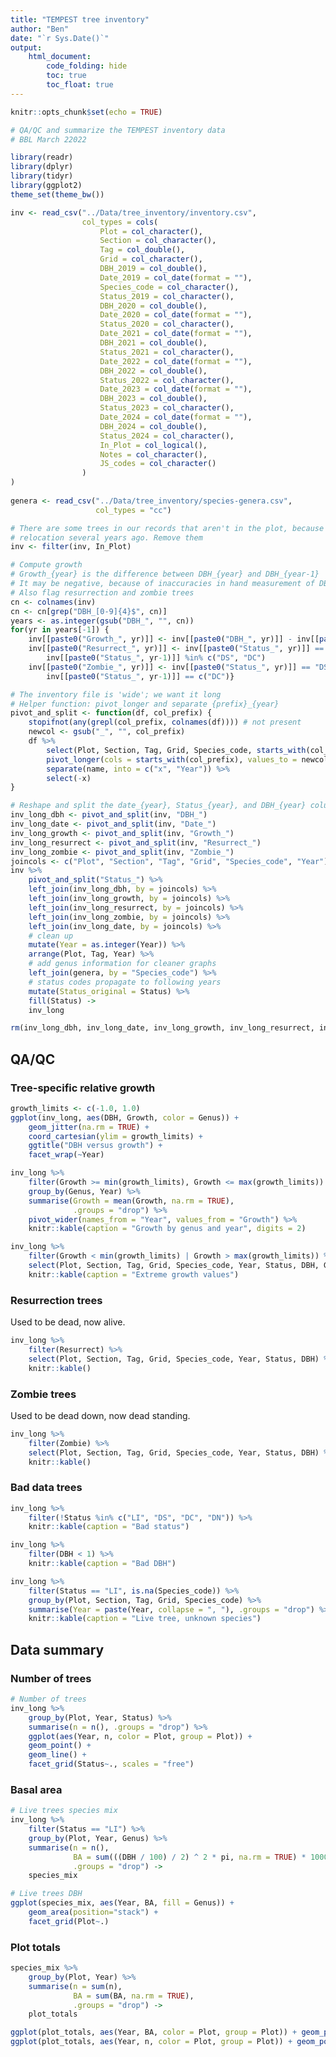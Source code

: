```yaml
---
title: "TEMPEST tree inventory"
author: "Ben"
date: "`r Sys.Date()`"
output:
    html_document:
        code_folding: hide
        toc: true
        toc_float: true
---
```


```r
knitr::opts_chunk$set(echo = TRUE)

# QA/QC and summarize the TEMPEST inventory data
# BBL March 22022

library(readr)
library(dplyr)
library(tidyr)
library(ggplot2)
theme_set(theme_bw())
```

```r
inv <- read_csv("../Data/tree_inventory/inventory.csv",
                col_types = cols(
                    Plot = col_character(),
                    Section = col_character(),
                    Tag = col_double(),
                    Grid = col_character(),
                    DBH_2019 = col_double(),
                    Date_2019 = col_date(format = ""),
                    Species_code = col_character(),
                    Status_2019 = col_character(),
                    DBH_2020 = col_double(),
                    Date_2020 = col_date(format = ""),
                    Status_2020 = col_character(),
                    Date_2021 = col_date(format = ""),
                    DBH_2021 = col_double(),
                    Status_2021 = col_character(),
                    Date_2022 = col_date(format = ""),
                    DBH_2022 = col_double(),
                    Status_2022 = col_character(),
                    Date_2023 = col_date(format = ""),
                    DBH_2023 = col_double(),
                    Status_2023 = col_character(),
                    Date_2024 = col_date(format = ""),
                    DBH_2024 = col_double(),
                    Status_2024 = col_character(),
                    In_Plot = col_logical(),
                    Notes = col_character(),
                    JS_codes = col_character()
                )
)
                
genera <- read_csv("../Data/tree_inventory/species-genera.csv", 
                   col_types = "cc")

# There are some trees in our records that aren't in the plot, because of plot
# relocation several years ago. Remove them
inv <- filter(inv, In_Plot)

# Compute growth
# Growth_{year} is the difference between DBH_{year} and DBH_{year-1}
# It may be negative, because of inaccuracies in hand measurement of DBH
# Also flag resurrection and zombie trees
cn <- colnames(inv)
cn <- cn[grep("DBH_[0-9]{4}$", cn)]
years <- as.integer(gsub("DBH_", "", cn))
for(yr in years[-1]) {
    inv[[paste0("Growth_", yr)]] <- inv[[paste0("DBH_", yr)]] - inv[[paste0("DBH_", yr-1)]]
    inv[[paste0("Resurrect_", yr)]] <- inv[[paste0("Status_", yr)]] == "LI" &
        inv[[paste0("Status_", yr-1)]] %in% c("DS", "DC")
    inv[[paste0("Zombie_", yr)]] <- inv[[paste0("Status_", yr)]] == "DS" &
        inv[[paste0("Status_", yr-1)]] == c("DC")}

# The inventory file is 'wide'; we want it long
# Helper function: pivot_longer and separate {prefix}_{year}
pivot_and_split <- function(df, col_prefix) {
    stopifnot(any(grepl(col_prefix, colnames(df)))) # not present
    newcol <- gsub("_", "", col_prefix)
    df %>%
        select(Plot, Section, Tag, Grid, Species_code, starts_with(col_prefix)) %>%
        pivot_longer(cols = starts_with(col_prefix), values_to = newcol) %>%
        separate(name, into = c("x", "Year")) %>%
        select(-x)
}

# Reshape and split the date_{year}, Status_{year}, and DBH_{year} columns
inv_long_dbh <- pivot_and_split(inv, "DBH_")
inv_long_date <- pivot_and_split(inv, "Date_")
inv_long_growth <- pivot_and_split(inv, "Growth_")
inv_long_resurrect <- pivot_and_split(inv, "Resurrect_")
inv_long_zombie <- pivot_and_split(inv, "Zombie_")
joincols <- c("Plot", "Section", "Tag", "Grid", "Species_code", "Year")
inv %>%
    pivot_and_split("Status_") %>%
    left_join(inv_long_dbh, by = joincols) %>%
    left_join(inv_long_growth, by = joincols) %>%
    left_join(inv_long_resurrect, by = joincols) %>%
    left_join(inv_long_zombie, by = joincols) %>%
    left_join(inv_long_date, by = joincols) %>%
    # clean up
    mutate(Year = as.integer(Year)) %>%
    arrange(Plot, Tag, Year) %>% 
    # add genus information for cleaner graphs
    left_join(genera, by = "Species_code") %>% 
    # status codes propagate to following years
    mutate(Status_original = Status) %>% 
    fill(Status) ->
    inv_long

rm(inv_long_dbh, inv_long_date, inv_long_growth, inv_long_resurrect, inv_long_zombie)
```

## QA/QC

### Tree-specific relative growth

```r
growth_limits <- c(-1.0, 1.0)
ggplot(inv_long, aes(DBH, Growth, color = Genus)) +
    geom_jitter(na.rm = TRUE) + 
    coord_cartesian(ylim = growth_limits) + 
    ggtitle("DBH versus growth") +
    facet_wrap(~Year)

inv_long %>% 
    filter(Growth >= min(growth_limits), Growth <= max(growth_limits)) %>% 
    group_by(Genus, Year) %>% 
    summarise(Growth = mean(Growth, na.rm = TRUE),
              .groups = "drop") %>% 
    pivot_wider(names_from = "Year", values_from = "Growth") %>% 
    knitr::kable(caption = "Growth by genus and year", digits = 2)

inv_long %>% 
    filter(Growth < min(growth_limits) | Growth > max(growth_limits)) %>% 
    select(Plot, Section, Tag, Grid, Species_code, Year, Status, DBH, Growth) %>% 
    knitr::kable(caption = "Extreme growth values")
```

### Resurrection trees

Used to be dead, now alive.

```r
inv_long %>% 
    filter(Resurrect) %>% 
    select(Plot, Section, Tag, Grid, Species_code, Year, Status, DBH) %>% 
    knitr::kable()
```

### Zombie trees

Used to be dead down, now dead standing.

```r
inv_long %>% 
    filter(Zombie) %>% 
    select(Plot, Section, Tag, Grid, Species_code, Year, Status, DBH) %>% 
    knitr::kable()
```

### Bad data trees

```r
inv_long %>% 
    filter(!Status %in% c("LI", "DS", "DC", "DN")) %>% 
    knitr::kable(caption = "Bad status")

inv_long %>% 
    filter(DBH < 1) %>% 
    knitr::kable(caption = "Bad DBH")

inv_long %>%
    filter(Status == "LI", is.na(Species_code)) %>%
    group_by(Plot, Section, Tag, Grid, Species_code) %>% 
    summarise(Year = paste(Year, collapse = ", "), .groups = "drop") %>% 
    knitr::kable(caption = "Live tree, unknown species")
```

## Data summary

### Number of trees

```r
# Number of trees
inv_long %>%
    group_by(Plot, Year, Status) %>%
    summarise(n = n(), .groups = "drop") %>%
    ggplot(aes(Year, n, color = Plot, group = Plot)) +
    geom_point() +
    geom_line() +
    facet_grid(Status~., scales = "free")
```

### Basal area

```r
# Live trees species mix
inv_long %>%
    filter(Status == "LI") %>%
    group_by(Plot, Year, Genus) %>%
    summarise(n = n(),
              BA = sum(((DBH / 100) / 2) ^ 2 * pi, na.rm = TRUE) * 10000 / (50 * 40),
              .groups = "drop") ->
    species_mix

# Live trees DBH
ggplot(species_mix, aes(Year, BA, fill = Genus)) +
    geom_area(position="stack") +
    facet_grid(Plot~.)
```

### Plot totals

```r
species_mix %>%
    group_by(Plot, Year) %>%
    summarise(n = sum(n),
              BA = sum(BA, na.rm = TRUE),
              .groups = "drop") ->
    plot_totals

ggplot(plot_totals, aes(Year, BA, color = Plot, group = Plot)) + geom_point() + geom_line() + ggtitle("Live basal area")
ggplot(plot_totals, aes(Year, n, color = Plot, group = Plot)) + geom_point() + geom_line() + ggtitle("Live number of trees")
```


